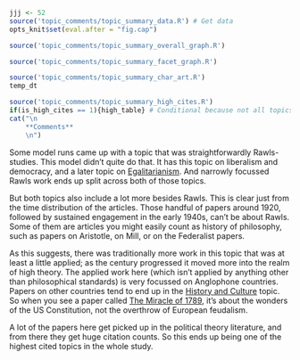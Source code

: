 ```r
jjj <- 52
source('topic_comments/topic_summary_data.R') # Get data
opts_knit$set(eval.after = "fig.cap")
```

```r
source('topic_comments/topic_summary_overall_graph.R')
```

```r
source('topic_comments/topic_summary_facet_graph.R')
```

```r
source('topic_comments/topic_summary_char_art.R')
temp_dt
```

```r
source('topic_comments/topic_summary_high_cites.R')
if(is_high_cites == 1){high_table} # Conditional because not all topics have high cites
cat("\n
	**Comments**
	\n")
```

Some model runs came up with a topic that was straightforwardly Rawls-studies. This model didn't quite do that. It has this topic on liberalism and democracy, and a later topic on [Egalitarianism](#topic65). And narrowly focussed Rawls work ends up split across both of those topics.

But both topics also include a lot more besides Rawls. This is clear just from the time distribution of the articles. Those handful of papers around 1920, followed by sustained engagement in the early 1940s, can't be about Rawls. Some of them are articles you might easily count as history of philosophy, such as papers on Aristotle, on Mill, or on the Federalist papers. 

As this suggests, there was traditionally more work in this topic that was at least a little applied; as the century progressed it moved more into the realm of high theory. The applied work here (which isn't applied by anything other than philosophical standards) is very focussed on Anglophone countries. Papers on other countries tend to end up in the [History and Culture](#topic10) topic. So when you see a paper called [The Miracle of 1789](https://philpapers.org/rec/SEATMO-2), it's about the wonders of the US Constitution, not the overthrow of European feudalism.

A lot of the papers here get picked up in the political theory literature, and from there they get huge citation counts. So this ends up being one of the highest cited topics in the whole study.